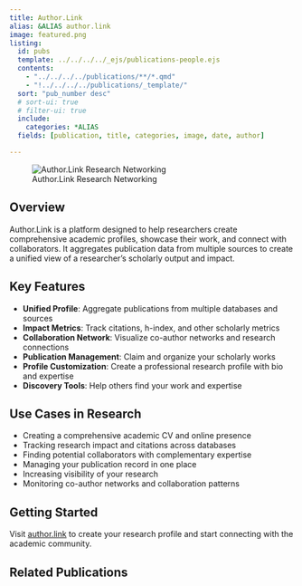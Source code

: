 ```yaml
---
title: Author.Link
alias: &ALIAS author.link
image: featured.png
listing:
  id: pubs
  template: ../../../../_ejs/publications-people.ejs 
  contents: 
    - "../../../../publications/**/*.qmd"
    - "!../../../../publications/_template/"
  sort: "pub_number desc"
  # sort-ui: true
  # filter-ui: true
  include:
    categories: *ALIAS
  fields: [publication, title, categories, image, date, author]

---
```


![Author.Link Research Networking](featured.png)

## Overview

Author.Link is a platform designed to help researchers create comprehensive academic profiles, showcase their work, and connect with collaborators. It aggregates publication data from multiple sources to create a unified view of a researcher's scholarly output and impact.

## Key Features

- **Unified Profile**: Aggregate publications from multiple databases and sources
- **Impact Metrics**: Track citations, h-index, and other scholarly metrics
- **Collaboration Network**: Visualize co-author networks and research connections
- **Publication Management**: Claim and organize your scholarly works
- **Profile Customization**: Create a professional research profile with bio and expertise
- **Discovery Tools**: Help others find your work and expertise

## Use Cases in Research

- Creating a comprehensive academic CV and online presence
- Tracking research impact and citations across databases
- Finding potential collaborators with complementary expertise
- Managing your publication record in one place
- Increasing visibility of your research
- Monitoring co-author networks and collaboration patterns

## Getting Started

Visit [author.link](https://author.link) to create your research profile and start connecting with the academic community.

## Related Publications

:::{#pubs}
:::